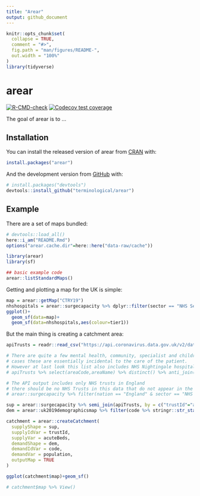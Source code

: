 ```yaml
---
title: "Arear"
output: github_document
---
```


<!-- README.md is generated from README.Rmd. Please edit that file -->

```r
knitr::opts_chunk$set(
  collapse = TRUE,
  comment = "#>",
  fig.path = "man/figures/README-",
  out.width = "100%"
)
library(tidyverse)
```

# arear

<!-- badges: start -->
[![R-CMD-check](https://github.com/terminological/arear/workflows/R-CMD-check/badge.svg)](https://github.com/terminological/arear/actions)
[![Codecov test coverage](https://codecov.io/gh/terminological/arear/branch/main/graph/badge.svg)](https://codecov.io/gh/terminological/arear?branch=main)
<!-- badges: end -->

The goal of arear is to ...

## Installation

You can install the released version of arear from [CRAN](https://CRAN.R-project.org) with:

``` r
install.packages("arear")
```

And the development version from [GitHub](https://github.com/) with:

``` r
# install.packages("devtools")
devtools::install_github("terminological/arear")
```
## Example

There are a set of maps bundled:

```r
# devtools::load_all()
here::i_am("README.Rmd")
options("arear.cache.dir"=here::here("data-raw/cache"))

library(arear)
library(sf)

## basic example code
arear::listStandardMaps()
```

Getting and plotting a map for the UK is simple:

```r
map = arear::getMap("CTRY19")
nhshospitals = arear::surgecapacity %>% dplyr::filter(sector == "NHS Sector")
ggplot()+
  geom_sf(data=map)+
  geom_sf(data=nhshospitals,aes(colour=tier1))
```

But the main thing is creating a catchment area:

```r

apiTrusts = readr::read_csv("https://api.coronavirus.data.gov.uk/v2/data?areaType=nhsTrust&metric=hospitalCases&format=csv&release=2021-03-01")

# There are quite a few mental health, community, specialist and children's trusts that we do not as yet have sensible capacity data for, and although they report COVID
# cases these are essentially incidental to the care of the patient.
# However at last look this list also includes NHS Nightingale hospitals which we have not included
# apiTrusts %>% select(areaCode,areaName) %>% distinct() %>% anti_join(arear::surgecapacity, by = c("areaCode"="trustId")) %>% View()

# The API output includes only NHS trusts in England
# there should be no NHS Trusts in this data that do not appear in the API.
# arear::surgecapacity %>% filter(nation == "England" & sector == "NHS Sector") %>% anti_join(apiTrusts, by = c("trustId"="areaCode")) %>% View()

sup = arear::surgecapacity %>% semi_join(apiTrusts, by = c("trustId"="areaCode"))
dem = arear::uk2019demographicsmap %>% filter(code %>% stringr::str_starts("E")) %>% left_join(arear::uk2019adultpopulation %>% select(-name,-codeType), by="code")

catchment = arear::createCatchment(
  supplyShape = sup, 
  supplyIdVar = trustId, 
  supplyVar = acuteBeds,
  demandShape = dem,
  demandIdVar = code, 
  demandVar = population,
  outputMap = TRUE
)

ggplot(catchment$map)+geom_sf()

# catchment$map %>% View()


```
